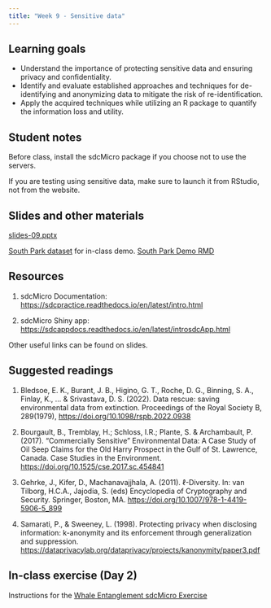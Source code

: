 ```yaml
---
title: "Week 9 - Sensitive data"
---
```


## Learning goals

-   Understand the importance of protecting sensitive data and ensuring privacy and confidentiality.
-   Identify and evaluate established approaches and techniques for de-identifying and anonymizing data to mitigate the risk of re-identification.
-   Apply the acquired techniques while utilizing an R package to quantify the information loss and utility.

## Student notes

Before class, install the sdcMicro package if you choose not to use the servers.

If you are testing using sensitive data, make sure to launch it from RStudio, not from the website.

## Slides and other materials

[slides-09.pptx](slides-09.pptx)

[South Park dataset](https://drive.google.com/file/d/1l2YApeWB960bNxT1YHwf41LA-U0y4yHM/view?usp=sharing) for in-class demo.
[South Park Demo RMD](southpark-exercise.Rmd)

## Resources

1.  sdcMicro Documentation: <https://sdcpractice.readthedocs.io/en/latest/intro.html>

2.  sdcMicro Shiny app: <https://sdcappdocs.readthedocs.io/en/latest/introsdcApp.html>

Other useful links can be found on slides.

## Suggested readings

1.  Bledsoe, E. K., Burant, J. B., Higino, G. T., Roche, D. G., Binning, S. A., Finlay, K., ... & Srivastava, D. S. (2022). Data rescue: saving environmental data from extinction. Proceedings of the Royal Society B, 289(1979), <https://doi.org/10.1098/rspb.2022.0938>

2.  Bourgault, B., Tremblay, H.; Schloss, I.R.; Plante, S. & Archambault, P. (2017). "Commercially Sensitive" Environmental Data: A Case Study of Oil Seep Claims for the Old Harry Prospect in the Gulf of St. Lawrence, Canada. Case Studies in the Environment. <https://doi.org/10.1525/cse.2017.sc.454841>

3.  Gehrke, J., Kifer, D., Machanavajjhala, A. (2011). ℓ-Diversity. In: van Tilborg, H.C.A., Jajodia, S. (eds) Encyclopedia of Cryptography and Security. Springer, Boston, MA. <https://doi.org/10.1007/978-1-4419-5906-5_899>

4.  Samarati, P., & Sweeney, L. (1998). Protecting privacy when disclosing information: k-anonymity and its enforcement through generalization and suppression. <https://dataprivacylab.org/dataprivacy/projects/kanonymity/paper3.pdf>

## In-class exercise (Day 2)

Instructions for the [Whale Entanglement sdcMicro Exercise](hw-09.qmd)
